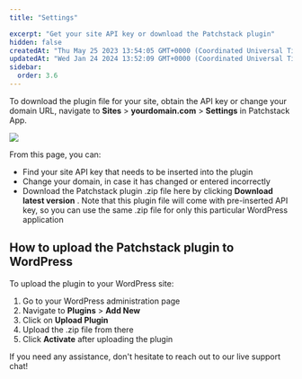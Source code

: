 ```yaml
---
title: "Settings"

excerpt: "Get your site API key or download the Patchstack plugin"
hidden: false
createdAt: "Thu May 25 2023 13:54:05 GMT+0000 (Coordinated Universal Time)"
updatedAt: "Wed Jan 24 2024 13:52:09 GMT+0000 (Coordinated Universal Time)"
sidebar:
  order: 3.6
---
```


To download the plugin file for your site, obtain the API key or change your domain URL, navigate to **Sites** > **yourdomain.com** > **Settings** in Patchstack App.

![](@images/patchstack-site-settings.png)

From this page, you can: 
 - Find your site API key that needs to be inserted into the plugin
 - Change your domain, in case it has changed or entered incorrectly
 - Download the Patchstack plugin .zip file here by clicking **Download latest version** . Note that this plugin file will come with pre-inserted API key, so you can use the same .zip file for only this particular WordPress application

## How to upload the Patchstack plugin to WordPress

To upload the plugin to your WordPress site:
<Steps>
1. Go to your WordPress administration page
2. Navigate to **Plugins** > **Add New**
3. Click on **Upload Plugin**
4. Upload the .zip file from there
5. Click **Activate** after uploading the plugin
</Steps>
If you need any assistance, don't hesitate to reach out to our live support chat!
